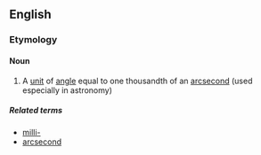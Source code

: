 ==English==

===Etymology===
{{prefix|milli|arcsecond}}

====Noun====
{{en-noun|sg=[[milli]][[arcsecond]]}}

# {{metrology|lang=en}} A [[unit]] of [[angle]] equal to one thousandth of an [[arcsecond]] (used especially in astronomy)

=====Related terms=====
* [[milli-]]
* [[arcsecond]]